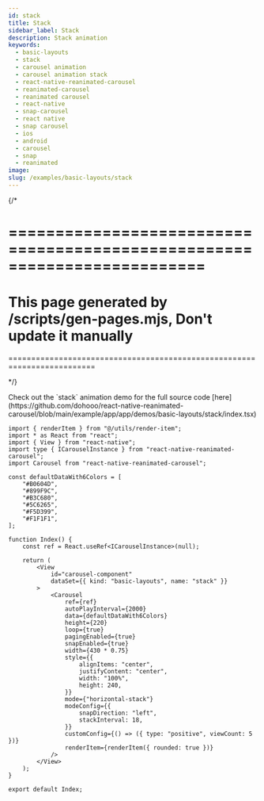 ```yaml
---
id: stack
title: Stack
sidebar_label: Stack
description: Stack animation
keywords:
  - basic-layouts
  - stack
  - carousel animation
  - carousel animation stack
  - react-native-reanimated-carousel
  - reanimated-carousel
  - reanimated carousel
  - react-native
  - snap-carousel
  - react native
  - snap carousel
  - ios
  - android
  - carousel
  - snap
  - reanimated
image:
slug: /examples/basic-layouts/stack
---
```


{/* 

=========================================================================
=========================================================================
This page generated by /scripts/gen-pages.mjs, Don't update it manually 
=========================================================================
=========================================================================

*/}


<Callout type="info" emoji="💡">
  Check out the `stack` animation demo for the full source code [here](https://github.com/dohooo/react-native-reanimated-carousel/blob/main/example/app/app/demos/basic-layouts/stack/index.tsx)
</Callout>

<Demo kind="basic-layouts" name="stack" />

```tsx copy
import { renderItem } from "@/utils/render-item";
import * as React from "react";
import { View } from "react-native";
import type { ICarouselInstance } from "react-native-reanimated-carousel";
import Carousel from "react-native-reanimated-carousel";

const defaultDataWith6Colors = [
	"#B0604D",
	"#899F9C",
	"#B3C680",
	"#5C6265",
	"#F5D399",
	"#F1F1F1",
];

function Index() {
	const ref = React.useRef<ICarouselInstance>(null);

	return (
		<View
			id="carousel-component"
			dataSet={{ kind: "basic-layouts", name: "stack" }}
		>
			<Carousel
				ref={ref}
				autoPlayInterval={2000}
				data={defaultDataWith6Colors}
				height={220}
				loop={true}
				pagingEnabled={true}
				snapEnabled={true}
				width={430 * 0.75}
				style={{
					alignItems: "center",
					justifyContent: "center",
					width: "100%",
					height: 240,
				}}
				mode={"horizontal-stack"}
				modeConfig={{
					snapDirection: "left",
					stackInterval: 18,
				}}
				customConfig={() => ({ type: "positive", viewCount: 5 })}
				renderItem={renderItem({ rounded: true })}
			/>
		</View>
	);
}

export default Index;

```